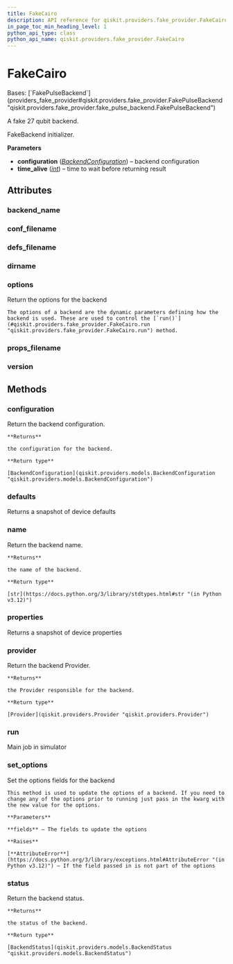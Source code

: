 ```yaml
---
title: FakeCairo
description: API reference for qiskit.providers.fake_provider.FakeCairo
in_page_toc_min_heading_level: 1
python_api_type: class
python_api_name: qiskit.providers.fake_provider.FakeCairo
---
```


# FakeCairo

<Class id="qiskit.providers.fake_provider.FakeCairo" isDedicatedPage={true} github="https://github.com/qiskit/qiskit/tree/stable/0.45/qiskit/providers/fake_provider/backends/cairo/fake_cairo.py" signature="qiskit.providers.fake_provider.FakeCairo">
  Bases: [`FakePulseBackend`](providers_fake_provider#qiskit.providers.fake_provider.FakePulseBackend "qiskit.providers.fake_provider.fake_pulse_backend.FakePulseBackend")

  A fake 27 qubit backend.

  FakeBackend initializer.

  **Parameters**

  *   **configuration** ([*BackendConfiguration*](qiskit.providers.models.BackendConfiguration "qiskit.providers.models.BackendConfiguration")) – backend configuration
  *   **time\_alive** ([*int*](https://docs.python.org/3/library/functions.html#int "(in Python v3.12)")) – time to wait before returning result

  ## Attributes

  ### backend\_name

  <Attribute id="qiskit.providers.fake_provider.FakeCairo.backend_name" attributeValue="'fake_cairo'" />

  ### conf\_filename

  <Attribute id="qiskit.providers.fake_provider.FakeCairo.conf_filename" attributeValue="'conf_cairo.json'" />

  ### defs\_filename

  <Attribute id="qiskit.providers.fake_provider.FakeCairo.defs_filename" attributeValue="'defs_cairo.json'" />

  ### dirname

  <Attribute id="qiskit.providers.fake_provider.FakeCairo.dirname" attributeValue="'/home/runner/work/qiskit/qiskit/qiskit/providers/fake_provider/backends/cairo'" />

  ### options

  <Attribute id="qiskit.providers.fake_provider.FakeCairo.options">
    Return the options for the backend

    The options of a backend are the dynamic parameters defining how the backend is used. These are used to control the [`run()`](#qiskit.providers.fake_provider.FakeCairo.run "qiskit.providers.fake_provider.FakeCairo.run") method.
  </Attribute>

  ### props\_filename

  <Attribute id="qiskit.providers.fake_provider.FakeCairo.props_filename" attributeValue="'props_cairo.json'" />

  ### version

  <Attribute id="qiskit.providers.fake_provider.FakeCairo.version" attributeValue="1" />

  ## Methods

  ### configuration

  <Function id="qiskit.providers.fake_provider.FakeCairo.configuration" signature="configuration()">
    Return the backend configuration.

    **Returns**

    the configuration for the backend.

    **Return type**

    [BackendConfiguration](qiskit.providers.models.BackendConfiguration "qiskit.providers.models.BackendConfiguration")
  </Function>

  ### defaults

  <Function id="qiskit.providers.fake_provider.FakeCairo.defaults" signature="defaults()">
    Returns a snapshot of device defaults
  </Function>

  ### name

  <Function id="qiskit.providers.fake_provider.FakeCairo.name" signature="name()">
    Return the backend name.

    **Returns**

    the name of the backend.

    **Return type**

    [str](https://docs.python.org/3/library/stdtypes.html#str "(in Python v3.12)")
  </Function>

  ### properties

  <Function id="qiskit.providers.fake_provider.FakeCairo.properties" signature="properties()">
    Returns a snapshot of device properties
  </Function>

  ### provider

  <Function id="qiskit.providers.fake_provider.FakeCairo.provider" signature="provider()">
    Return the backend Provider.

    **Returns**

    the Provider responsible for the backend.

    **Return type**

    [Provider](qiskit.providers.Provider "qiskit.providers.Provider")
  </Function>

  ### run

  <Function id="qiskit.providers.fake_provider.FakeCairo.run" signature="run(run_input, **kwargs)">
    Main job in simulator
  </Function>

  ### set\_options

  <Function id="qiskit.providers.fake_provider.FakeCairo.set_options" signature="set_options(**fields)">
    Set the options fields for the backend

    This method is used to update the options of a backend. If you need to change any of the options prior to running just pass in the kwarg with the new value for the options.

    **Parameters**

    **fields** – The fields to update the options

    **Raises**

    [**AttributeError**](https://docs.python.org/3/library/exceptions.html#AttributeError "(in Python v3.12)") – If the field passed in is not part of the options
  </Function>

  ### status

  <Function id="qiskit.providers.fake_provider.FakeCairo.status" signature="status()">
    Return the backend status.

    **Returns**

    the status of the backend.

    **Return type**

    [BackendStatus](qiskit.providers.models.BackendStatus "qiskit.providers.models.BackendStatus")
  </Function>
</Class>

